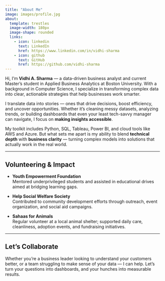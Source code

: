 ```yaml
---
title: "About Me"
image: images/profile.jpg
about:
  template: trestles
  image-width: 180px
  image-shape: rounded
  links:
    - icon: linkedin
      text: LinkedIn
      href: https://www.linkedin.com/in/vidhi-sharma
    - icon: github
      text: GitHub
      href: https://github.com/vidhi-sharma
---
```


Hi, I'm **Vidhi A. Sharma** — a data-driven business analyst and current Master’s student in Applied Business Analytics at Boston University. With a background in Computer Science, I specialize in transforming complex data into clear, actionable strategies that help businesses work smarter.

I translate data into stories — ones that drive decisions, boost efficiency, and uncover opportunities. Whether it's cleaning messy datasets, analyzing trends, or building dashboards that even your least tech-savvy manager can navigate, I focus on **making insights accessible**.

My toolkit includes Python, SQL, Tableau, Power BI, and cloud tools like AWS and Azure. But what sets me apart is my ability to blend **technical depth** with **business clarity** — turning complex models into solutions that actually work in the real world.

---

## Volunteering & Impact

- **Youth Empowerment Foundation**  
  Mentored underprivileged students and assisted in educational drives aimed at bridging learning gaps.

- **Help Social Welfare Society**  
  Contributed to community development efforts through outreach, event organization, and social aid campaigns.

- **Sahaas for Animals**  
  Regular volunteer at a local animal shelter; supported daily care, cleanliness, adoption events, and fundraising initiatives.

---

## Let's Collaborate

Whether you're a business leader looking to understand your customers better, or a team struggling to make sense of your data — I can help. Let’s turn your questions into dashboards, and your hunches into measurable results.

